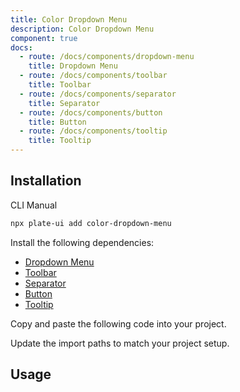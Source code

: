 ```yaml
---
title: Color Dropdown Menu
description: Color Dropdown Menu
component: true
docs:
  - route: /docs/components/dropdown-menu
    title: Dropdown Menu
  - route: /docs/components/toolbar
    title: Toolbar
  - route: /docs/components/separator
    title: Separator
  - route: /docs/components/button
    title: Button
  - route: /docs/components/tooltip
    title: Tooltip
---
```


<ComponentPreview name="playground-demo" id="basicnodes" />

## Installation

<Tabs defaultValue="cli">

<TabsList>
<TabsTrigger value="cli">CLI</TabsTrigger>
<TabsTrigger value="manual">Manual</TabsTrigger>
</TabsList>
<TabsContent value="cli">

```bash
npx plate-ui add color-dropdown-menu
```

</TabsContent>

<TabsContent value="manual">

<Steps>

<Step>

Install the following dependencies:

- [Dropdown Menu](/docs/components/dropdown-menu)
- [Toolbar](/docs/components/toolbar)
- [Separator](/docs/components/separator)
- [Button](/docs/components/button)
- [Tooltip](/docs/components/tooltip)

</Step>

<Step>Copy and paste the following code into your project.</Step>

<ComponentSource name="color-dropdown-menu/color-constants" />
<ComponentSource name="color-dropdown-menu/color-dropdown-menu" />
<ComponentSource name="color-dropdown-menu/color-dropdown-menu-items" />
<ComponentSource name="color-dropdown-menu/color-input" />
<ComponentSource name="color-dropdown-menu/color-picker" />
<ComponentSource name="color-dropdown-menu/colors-custom" />

<Step>Update the import paths to match your project setup.</Step>

</Steps>

  </TabsContent>

</Tabs>

## Usage

<ComponentSource name="fixed-toolbar-buttons" />
